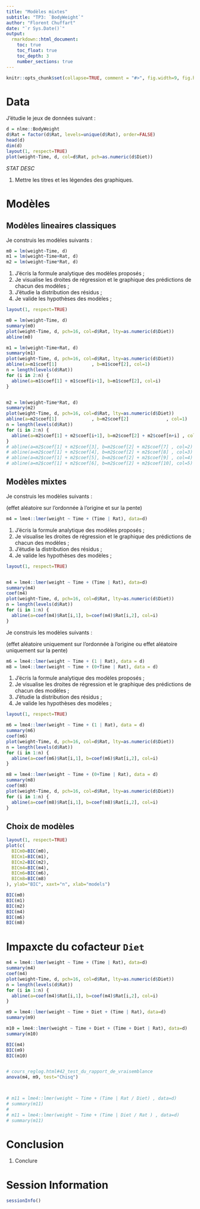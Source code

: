 ```yaml
---
title: "Modèles mixtes"
subtitle: "TP3: `BodyWeight`"
author: "Florent Chuffart"
date: "`r Sys.Date()`"
output: 
  rmarkdown::html_document:
    toc: true
    toc_float: true
    toc_depth: 3
    number_sections: true
---
```



```r
knitr::opts_chunk$set(collapse=TRUE, comment = "#>", fig.width=9, fig.height=6, eval=TRUE, echo=TRUE, results="verbatim", warning=FALSE)
```
# Data

J’étudie le jeux de données suivant : 

```r
d = nlme::BodyWeight
d$Rat = factor(d$Rat, levels=unique(d$Rat), order=FALSE)
head(d)
dim(d)
layout(1, respect=TRUE)
plot(weight~Time, d, col=d$Rat, pch=as.numeric(d$Diet))
```

*STAT DESC*

1. Mettre les titres et les légendes des graphiques.





# Modèles

## Modèles lineaires classiques

Je construis les modèles suivants : 

```r
m0 = lm(weight~Time, d)
m1 = lm(weight~Time+Rat, d)
m2 = lm(weight~Time*Rat, d)
```



1. J’écris la formule analytique des modèles proposés ;
2. Je visualise les droites de régression et le graphique des prédictions de chacun des modèles ;
3. J’étudie la distribution des résidus ; 
4. Je valide les hypothèses des modèles ;


```r
layout(1, respect=TRUE)

m0 = lm(weight~Time, d)
summary(m0)
plot(weight~Time, d, pch=16, col=d$Rat, lty=as.numeric(d$Diet))
abline(m0)

m1 = lm(weight~Time+Rat, d)
summary(m1)
plot(weight~Time, d, pch=16, col=d$Rat, lty=as.numeric(d$Diet))
abline(a=m1$coef[1]             , b=m1$coef[2], col=1)
n = length(levels(d$Rat))
for (i in 2:n) {
  abline(a=m1$coef[1] + m1$coef[i+1], b=m1$coef[2], col=i)  
}


m2 = lm(weight~Time*Rat, d)
summary(m2)
plot(weight~Time, d, pch=16, col=d$Rat, lty=as.numeric(d$Diet))
abline(a=m2$coef[1]             , b=m2$coef[2]              , col=1)
n = length(levels(d$Rat))
for (i in 2:n) {
  abline(a=m2$coef[1] + m2$coef[i+1], b=m2$coef[2] + m2$coef[n+i] , col=i)
}
# abline(a=m2$coef[1] + m2$coef[3], b=m2$coef[2] + m2$coef[7] , col=2)
# abline(a=m2$coef[1] + m2$coef[4], b=m2$coef[2] + m2$coef[8] , col=3)
# abline(a=m2$coef[1] + m2$coef[5], b=m2$coef[2] + m2$coef[9] , col=4)
# abline(a=m2$coef[1] + m2$coef[6], b=m2$coef[2] + m2$coef[10], col=5)

```


## Modèles mixtes

Je construis les modèles suivants : 

(effet aléatoire sur l’ordonnée à l’origine et sur la pente)


```r
m4 = lme4::lmer(weight ~ Time + (Time | Rat), data=d)
```

1. J’écris la formule analytique des modèles proposés ;
2. Je visualise les droites de régression et le graphique des prédictions de chacun des modèles ;
3. J’étudie la distribution des résidus ; 
4. Je valide les hypothèses des modèles ;



```r
layout(1, respect=TRUE)


m4 = lme4::lmer(weight ~ Time + (Time | Rat), data=d)
summary(m4)
coef(m4)
plot(weight~Time, d, pch=16, col=d$Rat, lty=as.numeric(d$Diet))
n = length(levels(d$Rat))
for (i in 1:n) {
  abline(a=coef(m4)$Rat[i,1], b=coef(m4)$Rat[i,2], col=i)
}
```



Je construis les modèles suivants : 

(effet aléatoire uniquement sur l’ordonnée à l’origine ou  effet aléatoire uniquement sur la pente)

```r
m6 = lme4::lmer(weight ~ Time + (1 | Rat), data = d)
m8 = lme4::lmer(weight ~ Time + (0+Time | Rat), data = d)
```

1. J’écris la formule analytique des modèles proposés ;
2. Je visualise les droites de régression et le graphique des prédictions de chacun des modèles ;
3. J’étudie la distribution des résidus ; 
4. Je valide les hypothèses des modèles ;


```r
layout(1, respect=TRUE)

m6 = lme4::lmer(weight ~ Time + (1 | Rat), data = d)
summary(m6)
coef(m6)
plot(weight~Time, d, pch=16, col=d$Rat, lty=as.numeric(d$Diet))
n = length(levels(d$Rat))
for (i in 1:n) {
  abline(a=coef(m6)$Rat[i,1], b=coef(m6)$Rat[i,2], col=i)
}

m8 = lme4::lmer(weight ~ Time + (0+Time | Rat), data = d)
summary(m8)
coef(m8)
plot(weight~Time, d, pch=16, col=d$Rat, lty=as.numeric(d$Diet))
for (i in 1:n) {
  abline(a=coef(m8)$Rat[i,1], b=coef(m8)$Rat[i,2], col=i)
}
```



## Choix de modèles



```r
layout(1, respect=TRUE)
plot(c(
  BICm0=BIC(m0),
  BICm1=BIC(m1),
  BICm2=BIC(m2),
  BICm4=BIC(m4),
  BICm6=BIC(m6),
  BICm8=BIC(m8)
), ylab="BIC", xaxt="n", xlab="models")
```


```r
BIC(m0)
BIC(m1)
BIC(m2)
BIC(m4)
BIC(m6)
BIC(m8)
```


# Impaxcte du cofacteur `Diet`


```r
m4 = lme4::lmer(weight ~ Time + (Time | Rat), data=d)
summary(m4)
coef(m4)
plot(weight~Time, d, pch=16, col=d$Rat, lty=as.numeric(d$Diet))
n = length(levels(d$Rat))
for (i in 1:n) {
  abline(a=coef(m4)$Rat[i,1], b=coef(m4)$Rat[i,2], col=i)
}

m9 = lme4::lmer(weight ~ Time + Diet + (Time | Rat), data=d)
summary(m9)

m10 = lme4::lmer(weight ~ Time + Diet + (Time + Diet | Rat), data=d)
summary(m10)

BIC(m4)
BIC(m9)
BIC(m10)


# cours_reglog.html#42_test_du_rapport_de_vraisemblance
anova(m4, m9, test="Chisq")



# m11 = lme4::lmer(weight ~ Time + (Time | Rat / Diet) , data=d)
# summary(m11)
#
# m11 = lme4::lmer(weight ~ Time + (Time | Diet / Rat ) , data=d)
# summary(m11)

```


# Conclusion

1. Conclure

# Session Information

```r
sessionInfo()
```

